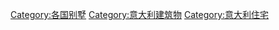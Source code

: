 [[Category:各国别墅|Category:各国别墅]]
[[Category:意大利建筑物|Category:意大利建筑物]]
[[Category:意大利住宅|Category:意大利住宅]]